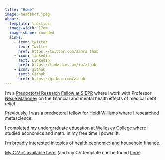 ```yaml
---
title: "Home"
image: headshot.jpeg
about:
  template: trestles
  image-width: 17em
  image-shape: rounded
  links:
    - icon: twitter
      text: Twitter
      href: https://twitter.com/zahra_thab
    - icon: linkedin
      text: LinkedIn
      href: https://linkedin.com/in/zthab
    - icon: github
      text: Github
      href: https://github.com/zthab
---
```

I'm a [Predoctoral Research Fellow at SIEPR](https://siepr.stanford.edu/programs/predoctoral-research-fellowship-opportunities) where I work with Professor [Neale Mahoney](https://nmahoney.people.stanford.edu/) on the financial and mental health effects of medical debt relief. 

Previously, I was a predoctoral fellow for [Heidi Williams](https://sites.google.com/view/heidi-l-williams/home) where I researched metascience. 

I completed my undergraduate education at [Wellesley College](https://www.wellesley.edu/) where I studied economics and math. In my free time I powerlift.

I'm broadly interested in topics of health economics and household finance.

[My C.V. is available here.](/zahra_thabet_cv.pdf) (and my CV template can be found [here](https://gabesekeres.com/cv.html))

